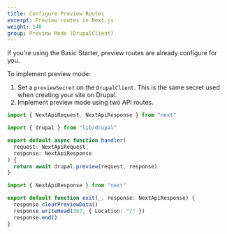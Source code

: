 ```yaml
---
title: Configure Preview Routes
excerpt: Preview routes in Next.js
weight: 140
group: Preview Mode (DrupalClient)
---
```


<Callout>

If you're using the Basic Starter, preview routes are already configure for you.

</Callout>

To implement preview mode:

1. Set a `previewSecret` on the `DrupalClient`. This is the same secret used when creating your site on Drupal.
2. Implement preview mode using two API routes.

```ts title=pages/api/preview.ts
import { NextApiRequest, NextApiResponse } from "next"

import { drupal } from "lib/drupal"

export default async function handler(
  request: NextApiRequest,
  response: NextApiResponse
) {
  return await drupal.preview(request, response)
}
```

```ts title=pages/api/exit-preview.ts
import { NextApiResponse } from "next"

export default function exit(_, response: NextApiResponse) {
  response.clearPreviewData()
  response.writeHead(307, { Location: "/" })
  response.end()
}
```

